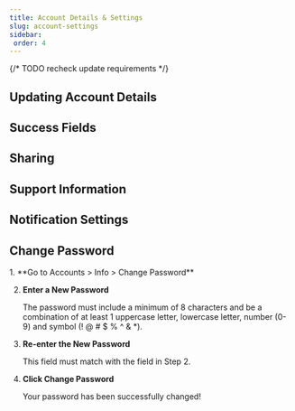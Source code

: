 ```yaml
---
title: Account Details & Settings
slug: account-settings
sidebar:
 order: 4
---
```


{/* TODO recheck update requirements  */}
## Updating Account Details

## Success Fields

## Sharing

## Support Information

## Notification Settings

## Change Password
<Steps>
1. **Go to Accounts > Info > Change Password**
   
2. **Enter a New Password**

   The password must include a minimum of 8 characters and be a combination of at least 1 uppercase letter, lowercase letter, number (0-9) and symbol (! @ # $ % ^ & *).

3. **Re-enter the New Password**

   This field must match with the field in Step 2.

4. **Click Change Password**
   
   Your password has been successfully changed!
</Steps>
